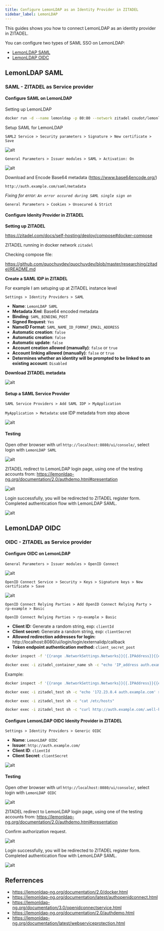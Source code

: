```yaml
---
title: Configure LemonLDAP as an Identity Provider in ZITADEL
sidebar_label: LemonLDAP
---
```


This guides shows you how to connect LemonLDAP as an identity provider in ZITADEL.


You can configure two types of SAML SSO on LemonLDAP:

- [LemonLDAP SAML](#lemonldap-saml)
- [LemonLDAP OIDC](#lemonldap-oidc)

## LemonLDAP SAML

### SAML - ZITADEL as Service provider

#### Configure SAML on LemonLDAP

Setting up LemonLDAP

```bash
docker run -d --name lemonldap -p 80:80 --network zitadel coudot/lemonldap-ng
```

Setup SAML for LemonLDAP

`SAML2 Service > Security parameters > Signature > New certificate > Save`

![alt](/lemonldap/1.png)

`General Parameters > Issuer modules > SAML > Activation: On`

![alt](/lemonldap/2.png)

Download and Encode Base64 metadata (https://www.base64encode.org/)

```
http://auth.example.com/saml/metadata
```

_Fixing for error: `An error occured during SAML single sign on`_

`General Parameters > Cookies > Unsecured & Strict`

#### Configure Idenity Provider in ZITADEL

**Setting up ZITADEL**

https://zitadel.com/docs/self-hosting/deploy/compose#docker-compose

ZITADEL running in docker network `zitadel`

Checking compose file:

https://github.com/quochuydev/quochuydev/blob/master/researching/zitadel/README.md


**Create a SAML IDP in ZITADEL**

For example I am setuping up at ZITADEL instance level

`Settings > Identity Providers > SAML`

- **Name**: `LemonLDAP SAML`
- **Metadata Xml**: Base64 encoded metadata
- **Binding**: `SAML_BINDING_POST`
- **Signed Request**: `Yes`
- **NameID Format**: `SAML_NAME_ID_FORMAT_EMAIL_ADDRESS`
- **Automatic creation**: `false`
- **Automatic creation**: `false`
- **Automatic update**: `false`
- **Account creation allowed (manually)**: `false` or `true`
- **Account linking allowed (manually)**: `false` or `true`
- **Determines whether an identity will be prompted to be linked to an existing account**: `Disabled`

**Download ZITADEL metadata**

![alt](/lemonldap/3.png)

#### Setup a SAML Service Provider

`SAML Service Providers > Add SAML IDP > MyApplication`

`MyApplication > Metadata`: use IDP metadata from step above

![alt](/lemonldap/4.png)

#### Testing

Open other browser with url `http://localhost:8080/ui/console/`, select login with `LemonLDAP SAML`

![alt](/lemonldap/5.png)

ZITADEL redirect to LemonLDAP login page, using one of the testing accounts from: https://lemonldap-ng.org/documentation/2.0/authdemo.html#presentation

![alt](/lemonldap/6.png)

Login successfully, you will be redirected to ZITADEL register form. Completed authentication flow with LemonLDAP SAML.

![alt](/lemonldap/7.png)

## LemonLDAP OIDC

### OIDC - ZITADEL as Service provider

#### Configure OIDC on LemonLDAP

`General Parameters > Issuer modules > OpenID Connect`

![alt](/lemonldap/8.png)

`OpenID Connect Service > Security > Keys > Signature keys > New certificate > Save`

![alt](/lemonldap/9.png)

`OpenID Connect Relying Parties > Add OpenID Connect Relying Party > rp-example > Basic`

`OpenID Connect Relying Parties > rp-example > Basic`

- **Client ID:** Generate a random string, exp: `clientId`
- **Client secret:** Generate a random string, exp: `clientSecret`
- **Allowed redirection addresses for login:** http://localhost:8080/ui/login/login/externalidp/callback
- **Token endpoint authentication method:** `client_secret_post`

```sh
docker inspect -f '{{range .NetworkSettings.Networks}}{{.IPAddress}}{{end}}' lemonldap_container_name

docker exec -i zitadel_container_name sh -c "echo 'IP_address auth.example.com' >> /etc/hosts"
```

Example:

```sh
docker inspect -f '{{range .NetworkSettings.Networks}}{{.IPAddress}}{{end}}' lemonldap

docker exec -i zitadel_test sh -c "echo '172.23.0.4 auth.example.com' >> /etc/hosts"

docker exec -i zitadel_test sh -c "cat /etc/hosts"

docker exec -i zitadel_test sh -c "curl http://auth.example.com/.well-known/openid-configuration"
```

#### Configure LemonLDAP OIDC Idenity Provider in ZITADEL

`Settings > Identity Providers > Generic OIDC`

- **Name**: `LemonLDAP OIDC`
- **Issuer**: `http://auth.example.com/`
- **Client ID**: `clientId`
- **Client Secret**: `clientSecret`

![alt](/lemonldap/10.png)

#### Testing

Open other browser with url `http://localhost:8080/ui/console/`, select login with `LemonLDAP OIDC`

![alt](/lemonldap/11.png)

ZITADEL redirect to LemonLDAP login page, using one of the testing accounts from: https://lemonldap-ng.org/documentation/2.0/authdemo.html#presentation

Confirm authorization request.

![alt](/lemonldap/12.png)

Login successfully, you will be redirected to ZITADEL register form. Completed authentication flow with LemonLDAP SAML.

![alt](/lemonldap/13.png)

## Referrences

- https://lemonldap-ng.org/documentation/2.0/docker.html
- https://lemonldap-ng.org/documentation/latest/authopenidconnect.html
- https://lemonldap-ng.org/documentation/3.0/openidconnectservice.html
- https://lemonldap-ng.org/documentation/2.0/authdemo.html
- https://lemonldap-ng.org/documentation/latest/webserviceprotection.html